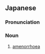==Japanese==
{{wikipedia|lang=ja}}
{{ja-kanjitab|む|げつ|k2=げっ|けい|yomi=o}}

===Pronunciation===
{{ja-pron|むげっけい|y=o|acc=2}}

===Noun===
{{ja-noun|むげっけい|kyu=無月經}}

# [[amenorrhoea]]

{{C|ja|Menstruation|Medicine}}